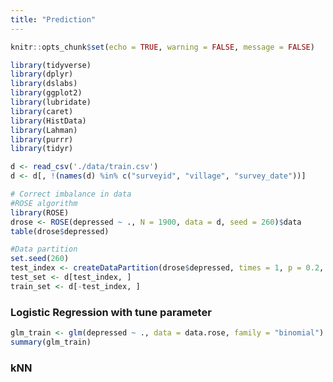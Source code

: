 ```yaml
---
title: "Prediction"
---
```


```r
knitr::opts_chunk$set(echo = TRUE, warning = FALSE, message = FALSE)
```

```r
library(tidyverse) 
library(dplyr)
library(dslabs)
library(ggplot2)
library(lubridate) 
library(caret)
library(HistData)
library(Lahman)
library(purrr)
library(tidyr)
```

```r
d <- read_csv('./data/train.csv')
d <- d[, !(names(d) %in% c("surveyid", "village", "survey_date"))]

# Correct imbalance in data
#ROSE algorithm
library(ROSE)
drose <- ROSE(depressed ~ ., N = 1900, data = d, seed = 260)$data
table(drose$depressed)

#Data partition
set.seed(260)
test_index <- createDataPartition(drose$depressed, times = 1, p = 0.2, list = FALSE)
test_set <- d[test_index, ]
train_set <- d[-test_index, ]
```


### Logistic Regression with tune parameter
```r
glm_train <- glm(depressed ~ ., data = data.rose, family = "binomial")
summary(glm_train)
```

### kNN

```r

```










